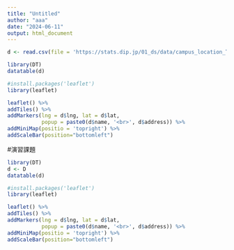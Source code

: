 ---
title: "Untitled"
author: "aaa"
date: "2024-06-11"
output: html_document
---

```{r}
d <- read.csv(file = 'https://stats.dip.jp/01_ds/data/campus_location_TIU.csv')

library(DT)
datatable(d)

```



```{r}

#install.packages('leaflet')
library(leaflet)

leaflet() %>%
addTiles() %>% 
addMarkers(lng = d$lng, lat = d$lat,
           popup = paste0(d$name, '<br>', d$address)) %>% 
addMiniMap(positio = 'topright') %>%
addScaleBar(position="bottomleft")

```


#演習課題

```{r}
library(DT)
d <- D
datatable(d)

```


```{r}
#install.packages('leaflet')
library(leaflet)

leaflet() %>%
addTiles() %>% 
addMarkers(lng = d$lng, lat = d$lat,
           popup = paste0(d$name, '<br>', d$address)) %>% 
addMiniMap(positio = 'topright') %>%
addScaleBar(position="bottomleft")

```

